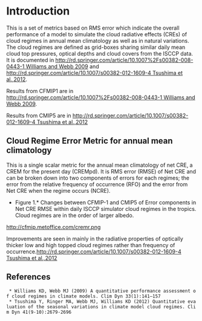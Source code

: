= Introduction =
This is a set of metrics based on RMS error which indicate the overall performance of a model to simulate the cloud radiative effects (CREs) of cloud regimes in annual mean climatology as well as in natural variations. The cloud regimes are defined as grid-boxes sharing similar daily mean cloud top pressures, optical depths and cloud covers from the ISCCP data.
It is documented in [[http://rd.springer.com/article/10.1007%2Fs00382-008-0443-1 Williams and Webb 2009]] and [[http://rd.springer.com/article/10.1007/s00382-012-1609-4 Tsushima et al.,2012]]. 

Results from CFMIP1 are in [[http://rd.springer.com/article/10.1007%2Fs00382-008-0443-1 Williams and Webb 2009]].

Results from CMIP5 are in [[http://rd.springer.com/article/10.1007/s00382-012-1609-4 Tsushima et al.,2012]]

== Cloud Regime Error Metric for annual mean climatology ==

This is a single scalar metric for the annual mean climatology of net CRE, a CREM for the present day (CREMpd). It is RMS error (RMSE) of Net CRE and can be broken down into two components of errors for each regimes; the error from the relative frequency of occurrence (RFO) and the error from Net CRE when the regime occurs (NCRE). 

*Figure 1.* Changes between CFMIP-1 and CMIP5 of Error components in Net CRE RMSE within daily ISCCP simulator cloud regimes in the tropics. Cloud regimes are in the order of larger albedo.
http://cfmip.metoffice.com/cremr.png



Improvements are seen in mainly in the radiative properties of optically thicker low and high topped cloud regimes rather than frequency of occurrence.[[http://rd.springer.com/article/10.1007/s00382-012-1609-4 Tsushima et al.,2012]]

== References ==
  * Williams KD, Webb MJ (2009) A quantitative performance assessment of cloud regimes in climate models. Clim Dyn 33(1):141–157
  * Tsushima Y, Ringer MA, Webb MJ, Williams KD (2012) Quantitative evaluation of the seasonal variations in climate model cloud regimes. Clim Dyn 41(9-10):2679-2696